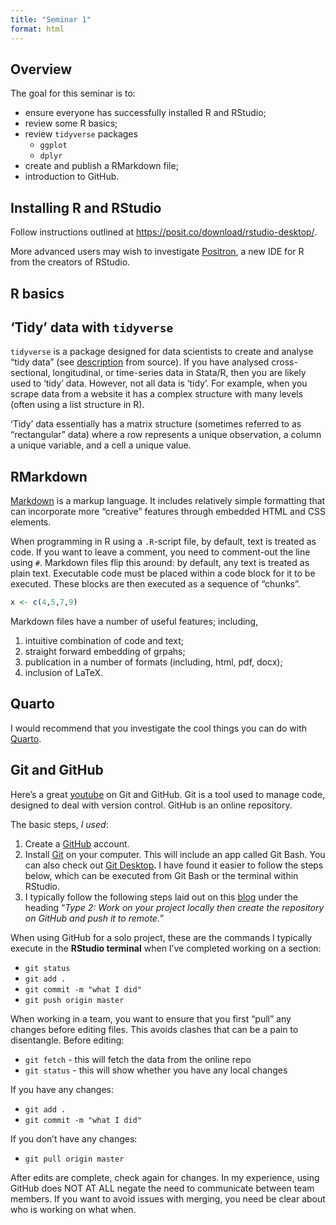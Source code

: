 ```yaml
---
title: "Seminar 1"
format: html
---
```


## Overview

The goal for this seminar is to:

- ensure everyone has successfully installed R and RStudio;
- review some R basics;
- review `tidyverse` packages
  - `ggplot`
  - `dplyr`
- create and publish a RMarkdown file;
- introduction to GitHub.

## Installing R and RStudio

Follow instructions outlined at <https://posit.co/download/rstudio-desktop/>.

More advanced users may wish to investigate [Positron](https://positron.posit.co/), a new IDE for R from the creators of RStudio. 

## R basics

## 'Tidy' data with `tidyverse`

`tidyverse` is a package designed for data scientists to create and analyse "tidy data" (see [description](https://tidyr.tidyverse.org/) from source). If you have analysed cross-sectional, longitudinal, or time-series data in Stata/R, then you are likely used to 'tidy' data. However, not all data is 'tidy'. For example, when you scrape data from a website it has a complex structure with many levels (often using a list structure in R). 

'Tidy' data essentially has a matrix structure (sometimes referred to as "rectangular" data) where a row represents a unique observation, a column a unique variable, and a cell a unique value. 

## RMarkdown

[Markdown](https://www.markdownguide.org/) is a markup language. It includes relatively simple formatting that can incorporate more "creative" features through embedded HTML and CSS elements. 

When programming in R using a `.R`-script file, by default, text is treated as code. If you want to leave a comment, you need to comment-out the line using `#`. Markdown files flip this around: by default, any text is treated as plain text. Executable code must be placed within a code block for it to be executed. These blocks are then executed as a sequence of "chunks".

```r
x <- c(4,5,7,9)
```

Markdown files have a number of useful features; including, 

1. intuitive combination of code and text;
2. straight forward embedding of grpahs;
3. publication in a number of formats (including, html, pdf, docx);
4. inclusion of LaTeX. 

## Quarto

I would recommend that you investigate the cool things you can do with [Quarto](https://quarto.org/). 

## Git and GitHub

Here's a great [youtube](https://www.youtube.com/watch?v=RGOj5yH7evk) on Git and GitHub. Git is a tool used to manage code, designed to deal with version control. GitHub is an online repository. 

The basic steps, *I used*:

1. Create a [GitHub](https://github.com/) account. 
2. Install [Git](https://git-scm.com/downloads) on your computer. This will include an app called Git Bash. You can also check out [Git Desktop](https://desktop.github.com/download/). I have found it easier to follow the steps below, which can be executed from Git Bash or the terminal within RStudio. 
3. I typically follow the following steps laid out on this [blog](https://www.freecodecamp.org/news/the-beginners-guide-to-git-github/) under the heading "*Type 2: Work on your project locally then create the repository on GitHub and push it to remote.*"

When using GitHub for a solo project, these are the commands I typically execute in the **RStudio terminal** when I've completed working on a section:

- `git status`
- `git add .`
- `git commit -m "what I did"`
- `git push origin master`

When working in a team, you want to ensure that you first "pull" any changes before editing files. This avoids clashes that can be a pain to disentangle. Before editing:

- `git fetch` - this will fetch the data from the online repo
- `git status` - this will show whether you have any local changes

If you have any changes:

- `git add .`
- `git commit -m "what I did"`

If you don't have any changes:

- `git pull origin master`

After edits are complete, check again for changes. In my experience, using GitHub does NOT AT ALL negate the need to communicate between team members. If you want to avoid issues with merging, you need be clear about who is working on what when. 

